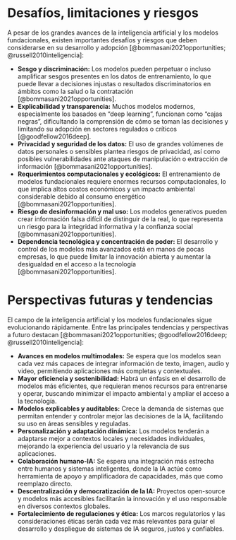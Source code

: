 # Desafíos, limitaciones y riesgos

A pesar de los grandes avances de la inteligencia artificial y los modelos fundacionales, existen importantes desafíos y riesgos que deben considerarse en su desarrollo y adopción [@bommasani2021opportunities; @russell2010inteligencia]:

- **Sesgo y discriminación:** Los modelos pueden perpetuar o incluso amplificar sesgos presentes en los datos de entrenamiento, lo que puede llevar a decisiones injustas o resultados discriminatorios en ámbitos como la salud o la contratación [@bommasani2021opportunities].
- **Explicabilidad y transparencia:** Muchos modelos modernos, especialmente los basados en "deep learning", funcionan como “cajas negras”, dificultando la comprensión de cómo se toman las decisiones y limitando su adopción en sectores regulados o críticos [@goodfellow2016deep].
- **Privacidad y seguridad de los datos:** El uso de grandes volúmenes de datos personales o sensibles plantea riesgos de privacidad, así como posibles vulnerabilidades ante ataques de manipulación o extracción de información [@bommasani2021opportunities].
- **Requerimientos computacionales y ecológicos:** El entrenamiento de modelos fundacionales requiere enormes recursos computacionales, lo que implica altos costos económicos y un impacto ambiental considerable debido al consumo energético [@bommasani2021opportunities].
- **Riesgo de desinformación y mal uso:** Los modelos generativos pueden crear información falsa difícil de distinguir de la real, lo que representa un riesgo para la integridad informativa y la confianza social [@bommasani2021opportunities].
- **Dependencia tecnológica y concentración de poder:** El desarrollo y control de los modelos más avanzados está en manos de pocas empresas, lo que puede limitar la innovación abierta y aumentar la desigualdad en el acceso a la tecnología [@bommasani2021opportunities].


# Perspectivas futuras y tendencias

El campo de la inteligencia artificial y los modelos fundacionales sigue evolucionando rápidamente. Entre las principales tendencias y perspectivas a futuro destacan [@bommasani2021opportunities; @goodfellow2016deep; @russell2010inteligencia]:

- **Avances en modelos multimodales:** Se espera que los modelos sean cada vez más capaces de integrar información de texto, imagen, audio y video, permitiendo aplicaciones más completas y contextuales.
- **Mayor eficiencia y sostenibilidad:** Habrá un énfasis en el desarrollo de modelos más eficientes, que requieran menos recursos para entrenarse y operar, buscando minimizar el impacto ambiental y ampliar el acceso a la tecnología.
- **Modelos explicables y auditables:** Crece la demanda de sistemas que permitan entender y controlar mejor las decisiones de la IA, facilitando su uso en áreas sensibles y reguladas.
- **Personalización y adaptación dinámica:** Los modelos tenderán a adaptarse mejor a contextos locales y necesidades individuales, mejorando la experiencia del usuario y la relevancia de sus aplicaciones.
- **Colaboración humano-IA:** Se espera una integración más estrecha entre humanos y sistemas inteligentes, donde la IA actúe como herramienta de apoyo y amplificadora de capacidades, más que como reemplazo directo.
- **Descentralización y democratización de la IA:** Proyectos open-source y modelos más accesibles facilitarán la innovación y el uso responsable en diversos contextos globales.
- **Fortalecimiento de regulaciones y ética:** Los marcos regulatorios y las consideraciones éticas serán cada vez más relevantes para guiar el desarrollo y despliegue de sistemas de IA seguros, justos y confiables.